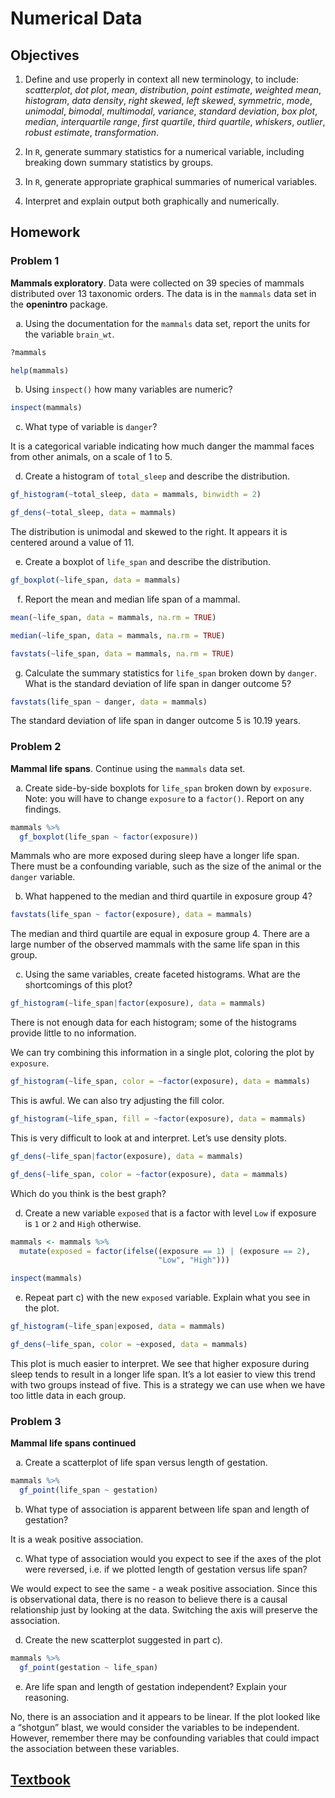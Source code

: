 # Numerical Data {#NUMDATA}


## Objectives  

1) Define and use properly in context all new terminology, to include: *scatterplot*, *dot plot*, *mean*, *distribution*, *point estimate*, *weighted mean*, *histogram*, *data density*, *right skewed*, *left skewed*, *symmetric*, *mode*, *unimodal*, *bimodal*, *multimodal*, *variance*, *standard deviation*, *box plot*, *median*, *interquartile range*, *first quartile*, *third quartile*, *whiskers*, *outlier*, *robust estimate*, *transformation*.  

2) In `R`, generate summary statistics for a numerical variable, including breaking down summary statistics by groups.  

3) In `R`, generate appropriate graphical summaries of numerical variables.  

4) Interpret and explain output both graphically and numerically.  


## Homework  

### Problem 1  

**Mammals exploratory**. Data were collected on 39 species of mammals distributed over 13 taxonomic orders.  The data is in the `mammals` data set in the **openintro** package.

a. Using the documentation for the `mammals` data set, report the units for the variable `brain_wt`.   

```r
?mammals
```

```r
help(mammals)
```


b. Using `inspect()` how many variables are numeric?  

```r
inspect(mammals)
```

c. What type of variable is `danger`?

It is a categorical variable indicating how much danger the mammal faces from other animals, on a scale of 1 to 5. 

d. Create a histogram of `total_sleep` and describe the distribution.  

```r
gf_histogram(~total_sleep, data = mammals, binwidth = 2)
```

```r
gf_dens(~total_sleep, data = mammals)
```

The distribution is unimodal and skewed to the right. It appears it is centered around a value of 11.

e. Create a boxplot of `life_span` and describe the distribution.  

```r
gf_boxplot(~life_span, data = mammals)
```

f. Report the mean and median life span of a mammal.  

```r
mean(~life_span, data = mammals, na.rm = TRUE)
```

```r
median(~life_span, data = mammals, na.rm = TRUE)
```

```r
favstats(~life_span, data = mammals, na.rm = TRUE)
```


g. Calculate the summary statistics for `life_span` broken down by `danger`. What is the standard deviation of life span in danger outcome 5? 

```r
favstats(life_span ~ danger, data = mammals)
```

The standard deviation of life span in danger outcome 5 is 10.19 years. 


### Problem 2  

**Mammal life spans**. Continue using the `mammals` data set.

a. Create side-by-side boxplots for `life_span` broken down by `exposure`. Note: you will have to change `exposure` to a `factor()`. Report on any findings.  

```r
mammals %>%
  gf_boxplot(life_span ~ factor(exposure))
```

Mammals who are more exposed during sleep have a longer life span. There must be a confounding variable, such as the size of the animal or the `danger` variable.


b. What happened to the median and third quartile in exposure group 4?

```r
favstats(life_span ~ factor(exposure), data = mammals)
```

The median and third quartile are equal in exposure group 4. There are a large number of the observed mammals with the same life span in this group.  

c. Using the same variables, create faceted histograms. What are the shortcomings of this plot?

```r
gf_histogram(~life_span|factor(exposure), data = mammals)
```

There is not enough data for each histogram; some of the histograms provide little to no information.

We can try combining this information in a single plot, coloring the plot by `exposure`. 

```r
gf_histogram(~life_span, color = ~factor(exposure), data = mammals)
```

This is awful. We can also try adjusting the fill color. 

```r
gf_histogram(~life_span, fill = ~factor(exposure), data = mammals)
```

This is very difficult to look at and interpret. Let's use density plots.

```r
gf_dens(~life_span|factor(exposure), data = mammals)
```

```r
gf_dens(~life_span, color = ~factor(exposure), data = mammals)
```


Which do you think is the best graph?

d. Create a new variable `exposed` that is a factor with level `Low` if exposure is `1` or `2` and `High` otherwise.

```r
mammals <- mammals %>%
  mutate(exposed = factor(ifelse((exposure == 1) | (exposure == 2), 
                                 "Low", "High")))
```


```r
inspect(mammals)
```

e. Repeat part c) with the new `exposed` variable. Explain what you see in the plot. 

```r
gf_histogram(~life_span|exposed, data = mammals)
```

```r
gf_dens(~life_span, color = ~exposed, data = mammals)
```

This plot is much easier to interpret. We see that higher exposure during sleep tends to result in a longer life span. It's a lot easier to view this trend with two groups instead of five. This is a strategy we can use when we have too little data in each group. 


### Problem 3  

**Mammal life spans continued**  

a. Create a scatterplot of life span versus length of gestation.  

```r
mammals %>%
  gf_point(life_span ~ gestation)
```


b. What type of association is apparent between life span and length of gestation?   

It is a weak positive association.

c. What type of association would you expect to see if the axes of the plot were reversed, i.e. if we plotted length of gestation versus life span?  

We would expect to see the same - a weak positive association. Since this is observational data, there is no reason to believe there is a causal relationship just by looking at the data. Switching the axis will preserve the association.  

d. Create the new scatterplot suggested in part c).  

```r
mammals %>%
  gf_point(gestation ~ life_span)
```

e. Are life span and length of gestation independent? Explain your reasoning. 

No, there is an association and it appears to be linear. If the plot looked like a "shotgun" blast, we would consider the variables to be independent. However, remember there may be confounding variables that could impact the association between these variables.  


## [Textbook](https://ds-usafa.github.io/Computational-Probability-and-Statistics/NUMDATA.html) {-}